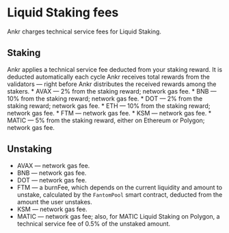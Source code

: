 
# Liquid Staking fees
Ankr charges technical service fees for Liquid Staking.

## Staking
<Callout type="info">
Ankr applies a technical service fee deducted from your staking reward. It is deducted automatically each cycle Ankr receives total rewards from the validators — right before Ankr distributes the received rewards among the stakers.
</Callout>
* AVAX — 2% from the staking reward; network gas fee.
* BNB — 10% from the staking reward; network gas fee.
* DOT — 2% from the staking reward; network gas fee.
* ETH — 10% from the staking reward; network gas fee.
* FTM — network gas fee.
* KSM — network gas fee.
* MATIC — 5% from the staking reward, either on Ethereum or Polygon; network gas fee.

## Unstaking
* AVAX — network gas fee.
* BNB — network gas fee.
* DOT — network gas fee.
* FTM — a burnFee, which depends on the current liquidity and amount to unstake, calculated by the `FantomPool` smart contract, deducted from the amount the user unstakes.
* KSM — network gas fee.
* MATIC — network gas fee; also, for MATIC Liquid Staking on Polygon, a technical service fee of 0.5% of the unstaked amount.
